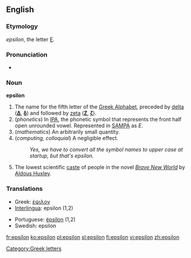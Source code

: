 {{letter_disp2|delta|[[image:Greek_uc_epsilon.png|35px]][[image:Greek_lc_epsilon.png|24px]] |zeta|έψιλον|Ε|ε}}
==English==
=== Etymology ===
{{Gr.}} ''epsilon'', the letter [[Ε]].

===Pronunciation===
* {{IPA|/ɛpsɪlɒn/}}

===Noun===
'''epsilon'''
# The name for the fifth letter of the [[w:Greek alphabet|Greek Alphabet]], preceded by [[delta]] ('''[[Δ]]''', '''[[δ]]''') and followed by [[zeta]] ('''[[Ζ]]''', '''[[ζ]]''').
#(''phonetics'') In [[International Phonetic Alphabet|IPA]], the phonetic symbol that represents the front half open unrounded vowel. Represented in [[SAMPA]] as ''E''.
# (''mathematics'') An arbitrarily small quantity.
# (''computing, colloquial'') A negligible effect.
#: ''Yes, we have to convert all the symbol names to upper case at startup, but that's epsilon.''
# The lowest scientific [[caste]] of people in the novel ''[[w:Brave New World|Brave New World]]'' by [[w:Aldous Huxley|Aldous Huxley]].

===Translations===
{{top}}
*Greek: [[έψιλον]] {{n}}
*[[Interlingua]]: epsilon (1,2)
{{mid}}
*Portuguese: [[épsilon]] {{m}} (1,2)
*Swedish: epsilon
{{bottom}}

[[Category:Greek letters]]

[[fr:epsilon]]
[[ko:epsilon]]
[[pl:epsilon]]
[[sl:epsilon]]
[[fi:epsilon]]
[[vi:epsilon]]
[[zh:epsilon]]